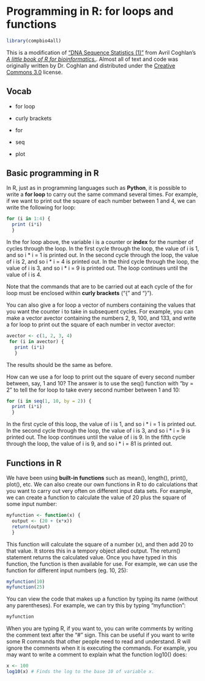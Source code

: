 # Programming in R: for loops and functions

```r
library(compbio4all)
```



This is a modification of ["DNA Sequence Statistics (1)"](https://a-little-book-of-r-for-bioinformatics.readthedocs.io/en/latest/src/chapter1.html) from Avril Coghlan's [*A little book of R for bioinformatics.*](https://a-little-book-of-r-for-bioinformatics.readthedocs.io/en/latest/index.html).  Almost all of text and code was originally written by Dr. Coghlan and distributed under the [Creative Commons 3.0](https://creativecommons.org/licenses/by/3.0/us/) license. 


## Vocab

* for loop
* curly brackets

* for
* seq
* plot


## Basic programming in R

In R, just as in programming languages such as **Python**, it is possible to write a **for loop** to carry out the same command several times. For example, if we want to print out the square of each number between 1 and 4, we can write the following for loop:

```r
for (i in 1:4) { 
  print (i*i) 
  }
```



In the for loop above, the variable i is a counter or **index** for the number of cycles through the loop. In the first cycle through the loop, the value of i is 1, and so i * i = 1 is printed out. In the second cycle through the loop, the value of i is 2, and so i * i = 4 is printed out. In the third cycle through the loop, the value of i is 3, and so i * i = 9 is printed out. The loop continues until the value of i is 4. 

Note that the commands that are to be carried out at each cycle of the for loop must be enclosed within **curly brackets** (“{” and “}”).

You can also give a for loop a vector of numbers containing the values that you want the counter i to take in subsequent cycles. For example, you can make a vector avector containing the numbers 2, 9, 100, and 133, and write a for loop to print out the square of each number in vector avector:

```r
avector <- c(1, 2, 3, 4)
 for (i in avector) { 
   print (i*i) 
   }
```

The results should be the same as before.

How can we use a for loop to print out the square of every second number between, say, 1 and 10? The answer is to use the seq() function with "by = 2" to tell the for loop to take every second number between 1 and 10:

```r
for (i in seq(1, 10, by = 2)) { 
  print (i*i) 
  }
```



In the first cycle of this loop, the value of i is 1, and so i * i = 1 is printed out. In the second cycle through the loop, the value of i is 3, and so i * i = 9 is printed out. The loop continues until the value of i is 9. In the fifth cycle through the loop, the value of i is 9, and so i * i = 81 is printed out.


## Functions in R

 
We have been using **built-in functions** such as mean(), length(), print(), plot(), etc. We can also create our own functions in R to do calculations that you want to carry out very often on different input data sets. For example, we can create a function to calculate the value of 20 plus the square of some input number:

```r
myfunction <- function(x) { 
  output <- (20 + (x*x)) 
  return(output)
  }
```

This function will calculate the square of a number (x), and then add 20 to that value.  It stores this in a tempory object alled output. The return() statement returns the calculated value. Once you have typed in this function, the function is then available for use. For example, we can use the function for different input numbers (eg. 10, 25):


```r
myfunction(10)
myfunction(25)
```

 
 
You can view the code that makes up a function by typing its name (without any parentheses). For example, we can try this by typing “myfunction”:

```r
myfunction
```
 

When you are typing R, if you want to, you can write comments by writing the comment text after the “#” sign. This can be useful if you want to write some R commands that other people need to read and understand. R will ignore the comments when it is executing the commands. For example, you may want to write a comment to explain what the function log10() does:

```r
x <- 100
log10(x) # Finds the log to the base 10 of variable x.
```


 
```r

```

